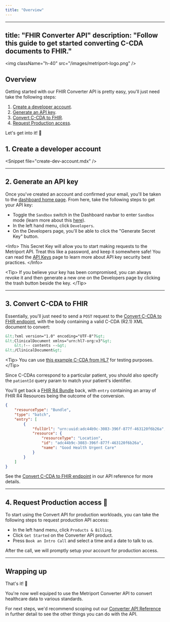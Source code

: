 ```yaml
---
title: "Overview"
---
```


---
title: "FHIR Converter API"
description: "Follow this guide to get started converting C-CDA documents to FHIR."
---

&lt;img className="h-40" src="/images/metriport-logo.png" /&gt;

## Overview

Getting started with our FHIR Converter API is pretty easy, you'll just need take the following steps:

1. [Create a developer account](#1-create-a-developer-account).
1. [Generate an API key](#2-generate-an-api-key).
1. [Convert C-CDA to FHIR](#3-convert-c-cda-to-fhir).
1. [Request Production access](#4-request-api-access).


Let's get into it! 🤘

## 1. Create a developer account

&lt;Snippet file="create-dev-account.mdx" /&gt;

---

## 2. Generate an API key

Once you've created an account and confirmed your email, you'll be taken to the [dashboard
home page](https://dash.metriport.com/). From here, take the following steps to get your API key:

- Toggle the `Sandbox` switch in the Dashboard navbar to enter `Sandbox` mode (learn more about this [here](/converter-api/more-info/sandbox)).
- In the left hand menu, click `Developers`.
- On the Developers page, you'll be able to click the "Generate Secret Key" button.

&lt;Info&gt;
  This Secret Key will allow you to start making requests to the Metriport API.
  Treat this like a password, and keep it somewhere safe! You can read the [API
  Keys](/home/api-info/api-keys) page to learn more about API key security best practices.
&lt;/Info&gt;

&lt;Tip&gt;
  If you believe your key has been compromised, you can always revoke it and then generate a new one
  on the Developers page by clicking the trash button beside the key.
&lt;/Tip&gt;

---

## 3. Convert C-CDA to FHIR

Essentially, you'll just need to send a `POST` request to the [Convert C-CDA to FHIR endpoint](/converter-api/api-reference/ccda/ccda-to-fhir),
with the body containing a valid C-CDA (R2.1) XML document to convert:


```xml
&lt;?xml version="1.0" encoding="UTF-8"?&gt;
&lt;ClinicalDocument xmlns="urn:hl7-org:v3"&gt;
    &lt;!-- contents --&gt;
&lt;/ClinicalDocument&gt;
```

&lt;Tip&gt;
  You can use [this example C-CDA from HL7](https://github.com/HL7/CDA-ccda-2.1/blob/master/examples/C-CDA_R2-1_CCD.xml) for testing purposes.
&lt;/Tip&gt;

Since C-CDAs correspond to a particular patient, you should also specify the `patientId` query param to match your patient's identifier. 

You'll get back a [FHIR R4 Bundle](/medical-api/fhir/resources/bundle) back, with `entry` containing an array of FHIR R4 Resources being the outcome of the conversion.

```json
{
    "resourceType": "Bundle",
    "type": "batch",
    "entry": [
        {
            "fullUrl": "urn:uuid:adc44b9c-3083-396f-877f-463120f6b26a",
            "resource": {
                "resourceType": "Location",
                "id": "adc44b9c-3083-396f-877f-463120f6b26a",
                "name": "Good Health Urgent Care"
            }
        }
    ]
}
```

See the [Convert C-CDA to FHIR endpoint](/converter-api/api-reference/ccda/ccda-to-fhir) in our API reference for more details.


---

## 4. Request Production access 🚀

To start using the Convert API for production workloads, you can take the following steps to request production API access:

- In the left hand menu, click `Products & Billing`.
- Click `Get Started` on the Converter API product.
- Press `Book an Intro Call` and select a time and a date to talk to us.

After the call, we will promptly setup your account for production access.

---

## Wrapping up

That's it! 🤘

You're now well equiped to use the Metriport Converter API to convert healthcare data to various standards.

For next steps, we'd recommend scoping out our [Converter API Reference](/converter-api/api-reference/ccda/ccda-to-fhir)
in further detail to see the other things you can do with the API.
